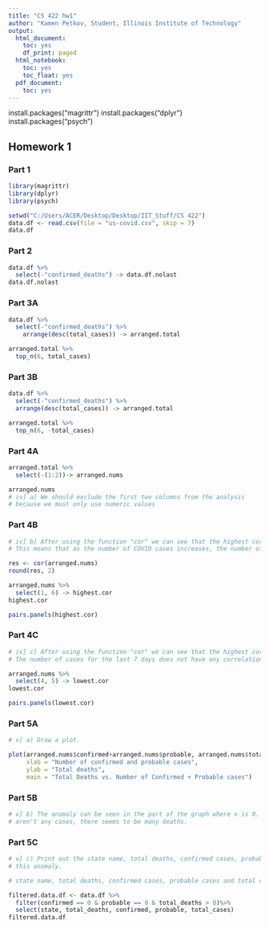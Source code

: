 ```yaml
---
title: "CS 422 hw1"
author: "Kamen Petkov, Student, Illinois Institute of Technology"
output:
  html_document:
    toc: yes
    df_print: paged
  html_notebook:
    toc: yes
    toc_float: yes
  pdf_document:
    toc: yes
---
```





install.packages("magrittr")
install.packages("dplyr")
install.packages("psych")


## Homework 1

### Part 1
```r
library(magrittr)
library(dplyr)
library(psych)

setwd("C:/Users/ACER/Desktop/Desktop/IIT_Stuff/CS 422")
data.df <- read.csv(file = "us-covid.csv", skip = 7)
data.df
```

### Part 2
```r
data.df %>%
  select(-"confirmed_deaths") -> data.df.nolast
data.df.nolast
```

### Part 3A
```r
data.df %>%
  select(-"confirmed_deaths") %>%
    arrange(desc(total_cases)) -> arranged.total

arranged.total %>%
  top_n(6, total_cases)
```



### Part 3B
```r
data.df %>%
  select(-"confirmed_deaths") %>%
  arrange(desc(total_cases)) -> arranged.total

arranged.total %>%
  top_n(6, -total_cases)
```

### Part 4A
```r
arranged.total %>%
  select(-(1:2))-> arranged.nums

arranged.nums
# iv] a] We should exclude the first two columns from the analysis
# because we must only use numeric values
```


### Part 4B
```r

# iv] b] After using the function "cor" we can see that the highest correlation is between the first and last columns
# This means that as the number of COVID cases increases, the number of death increases as well.

res <- cor(arranged.nums)
round(res, 2)

arranged.nums %>% 
  select(1, 6) -> highest.cor
highest.cor

pairs.panels(highest.cor)
```


### Part 4C
```r

# iv] c] After using the function "cor" we can see that the highest correlation is between the fourth and fifth columns
# The number of cases for the last 7 days does not have any correlation with the case rate per 100k.

arranged.nums %>% 
  select(4, 5) -> lowest.cor
lowest.cor

pairs.panels(lowest.cor)
```



### Part 5A
```r

# v] a) Draw a plot.

plot(arranged.nums$confirmed+arranged.nums$probable, arranged.nums$total_deaths,
     xlab = "Number of confirmed and probable cases",
     ylab = "Total deaths",
     main = "Total Deaths vs. Number of Confirmed + Probable cases")
```


### Part 5B
```r

# v] b) The anomaly can be seen in the part of the graph where x is 0. As we can see, even though there 
# aren't any cases, there seems to be many deaths.
```


### Part 5C
```r

# v] c) Print out the state name, total deaths, confirmed cases, probable cases and total cases of all such states that show
# this anomaly.

# state name, total deaths, confirmed cases, probable cases and total cases

filtered.data.df <- data.df %>%
  filter(confirmed == 0 & probable == 0 & total_deaths > 0)%>%
  select(state, total_deaths, confirmed, probable, total_cases)
filtered.data.df
```





